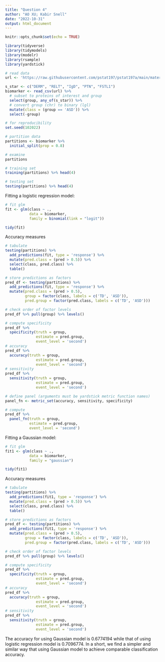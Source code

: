 ```yaml
---
title: "Question 4"
author: "AO XU; Kabir Snell"
date: "2022-10-31"
output: html_document
---
```



```r
knitr::opts_chunk$set(echo = TRUE)
```


```r
library(tidyverse)
library(tidymodels)
library(modelr)
library(rsample)
library(yardstick)

# read data
url <- 'https://raw.githubusercontent.com/pstat197/pstat197a/main/materials/labs/lab4-logistic/data/biomarker_clean.csv'

s_star <- c("DERM", "RELT", "IgD", "PTN", "FSTL1")
biomarker <- read_csv(url) %>%
  # subset to proteins of interest and group
  select(group, any_of(s_star)) %>%
  # convert group (chr) to binary (lgl)
  mutate(class = (group == 'ASD')) %>%
  select(-group)
```

```r
# for reproducibility
set.seed(102022)

# partition data
partitions <- biomarker %>%
  initial_split(prop = 0.8)

# examine
partitions
```
```r
# training set
training(partitions) %>% head(4)
```
```r
# testing set
testing(partitions) %>% head(4)
```
Fitting a logistic regression model:
```r
# fit glm
fit <- glm(class ~ ., 
           data = biomarker, 
           family = binomial(link = "logit"))
```
```r
tidy(fit)
```
Accuracy measures
```r
# tabulate
testing(partitions) %>%
  add_predictions(fit, type = 'response') %>%
  mutate(pred.class = (pred > 0.5)) %>%
  select(class, pred.class) %>%
  table()
```
```r
# store predictions as factors
pred_df <- testing(partitions) %>%
  add_predictions(fit, type = 'response') %>%
  mutate(pred.class = (pred > 0.5),
         group = factor(class, labels = c('TD', 'ASD')),
         pred.group = factor(pred.class, labels = c('TD', 'ASD'))) 

# check order of factor levels
pred_df %>% pull(group) %>% levels()
```

```r
# compute specificity
pred_df %>%
  specificity(truth = group, 
              estimate = pred.group,
              event_level = 'second')
# accuracy
pred_df %>%
  accuracy(truth = group,
              estimate = pred.group,
              event_level = 'second')
# sensitivity
pred_df %>%
  sensitivity(truth = group,
              estimate = pred.group,
              event_level = 'second')
```

```r
# define panel (arguments must be yardstick metric function names)
panel_fn <- metric_set(accuracy, sensitivity, specificity)

# compute
pred_df %>%
  panel_fn(truth = group,
           estimate = pred.group,
           event_level = 'second')
```

Fitting a Gaussian model:
```r
# fit glm
fit1 <- glm(class ~ ., 
           data = biomarker, 
           family = "gaussian")
```

```r
tidy(fit1)
```

Accuracy measures
```r
# tabulate
testing(partitions) %>%
  add_predictions(fit1, type = 'response') %>%
  mutate(pred.class = (pred > 0.5)) %>%
  select(class, pred.class) %>%
  table()
```
```r
# store predictions as factors
pred_df <- testing(partitions) %>%
  add_predictions(fit1, type = 'response') %>%
  mutate(pred.class = (pred > 0.5),
         group = factor(class, labels = c('TD', 'ASD')),
         pred.group = factor(pred.class, labels = c('TD', 'ASD'))) 

# check order of factor levels
pred_df %>% pull(group) %>% levels()
```
```r
# compute specificity
pred_df %>%
  specificity(truth = group, 
              estimate = pred.group,
              event_level = 'second')
# accuracy
pred_df %>%
  accuracy(truth = group,
              estimate = pred.group,
              event_level = 'second')
# sensitivity
pred_df %>%
  sensitivity(truth = group,
              estimate = pred.group,
              event_level = 'second')
```

The accuracy for using Gaussian model is 0.6774194 while that of using logistic regression model is 0.7096774.
In a short, we find a simpler and similar way that using Gaussian model to achieve comparable classification accuracy.




